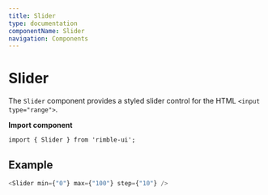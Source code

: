 ```yaml
---
title: Slider
type: documentation
componentName: Slider
navigation: Components
---
```



# Slider

The `Slider` component provides a styled slider control for the HTML `<input type="range">`.

**Import component**

```lang=jsx
import { Slider } from 'rimble-ui';
```

## Example

```js is=react-live
<Slider min={"0"} max={"100"} step={"10"} />
```
